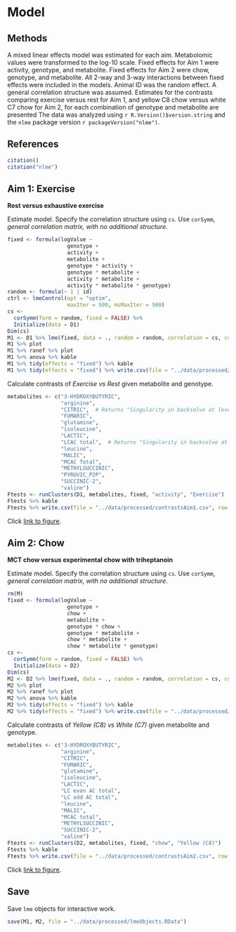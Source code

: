 # Model


## Methods

A mixed linear effects model was estimated for each aim.
Metabolomic values were transformed to the log-10 scale.
Fixed effects for Aim 1 were activity, genotype, and metabolite.
Fixed effects for Aim 2 were chow, genotype, and metabolite.
All 2-way and 3-way interactions between fixed effects were included in the models.
Animal ID was the random effect.
A general correlation structure was assumed.
Estimates for the contrasts comparing exercise versus rest for Aim 1, and yellow C8 chow versus white C7 chow for Aim 2, for each combination of genotype and metabolite are presented
The data was analyzed using `r R.Version()$version.string` and the `nlme` package version `r packageVersion("nlme")`.


## References

```r
citation()
citation("nlme")
```


## Aim 1: Exercise

**Rest versus exhaustive exercise**

Estimate model.
Specify the correlation structure using `cs`.
Use `corSymm`, *general correlation matrix, with no additional structure*.

```r
fixed <- formula(logValue ~
                   genotype +
                   activity +
                   metabolite +
                   genotype * activity +
                   genotype * metabolite +
                   activity * metabolite +
                   activity * metabolite * genotype)
random <- formula(~ 1 | id)
ctrl <- lmeControl(opt = "optim",
                   maxIter = 500, msMaxIter = 500)
cs <-
  corSymm(form = random, fixed = FALSE) %>%
  Initialize(data = D1)
Dim(cs)
M1 <- D1 %>% lme(fixed, data = ., random = random, correlation = cs, control = ctrl)
M1 %>% plot
M1 %>% ranef %>% plot
M1 %>% anova %>% kable
M1 %>% tidy(effects = "fixed") %>% kable
M1 %>% tidy(effects = "fixed") %>% write.csv(file = "../data/processed/lmeFixedCoefAim1.csv", row.names = FALSE)
```

Calculate contrasts of *Exercise vs Rest* given metabolite and genotype.

```r
metabolites <- c("3-HYDROXYBUTYRIC",
                 "arginine",
                 "CITRIC",  # Returns "Singularity in backsolve at level 0, block 1" error
                 "FUMARIC",
                 "glutamine",
                 "isoleucine",
                 "LACTIC",
                 "LCAC total",  # Returns "Singularity in backsolve at level 0, block 1" error
                 "leucine",
                 "MALIC",
                 "MCAC Total",
                 "METHYLSUCCINIC",
                 "PYRUVIC_P2P",
                 "SUCCINIC-2",
                 "valine")
Ftests <- runClusters(D1, metabolites, fixed, "activity", "Exercise")
Ftests %>% kable
Ftests %>% write.csv(file = "../data/processed/contrastsAim1.csv", row.names = FALSE)
```

Click [link to figure](../figures/plotDataAim1.png).


## Aim 2: Chow

**MCT chow versus experimental chow with triheptanoin**

Estimate model.
Specify the correlation structure using `cs`.
Use `corSymm`, *general correlation matrix, with no additional structure*.

```r
rm(M)
fixed <- formula(logValue ~
                   genotype +
                   chow +
                   metabolite +
                   genotype * chow +
                   genotype * metabolite +
                   chow * metabolite +
                   chow * metabolite * genotype)
cs <-
  corSymm(form = random, fixed = FALSE) %>%
  Initialize(data = D2)
Dim(cs)
M2 <- D2 %>% lme(fixed, data = ., random = random, correlation = cs, control = ctrl)
M2 %>% plot   
M2 %>% ranef %>% plot
M2 %>% anova %>% kable
M2 %>% tidy(effects = "fixed") %>% kable
M2 %>% tidy(effects = "fixed") %>% write.csv(file = "../data/processed/lmeFixedCoefAim2.csv", row.names = FALSE)
```

Calculate contrasts of *Yellow (C8) vs White (C7)* given metabolite and genotype.

```r
metabolites <- c("3-HYDROXYBUTYRIC",
                 "arginine",
                 "CITRIC",
                 "FUMARIC",
                 "glutamine",
                 "isoleucine",
                 "LACTIC",
                 "LC even AC total",
                 "LC odd AC total",
                 "leucine",
                 "MALIC",
                 "MCAC total",
                 "METHYLSUCCINIC",
                 "SUCCINIC-2",
                 "valine")
Ftests <- runClusters(D2, metabolites, fixed, "chow", "Yellow (C8)")
Ftests %>% kable
Ftests %>% write.csv(file = "../data/processed/contrastsAim2.csv", row.names = FALSE)
```

Click [link to figure](../figures/plotDataAim2.png).


## Save

Save `lme` objects for interactive work.

```r
save(M1, M2, file = "../data/processed/lmeObjects.RData")
```
